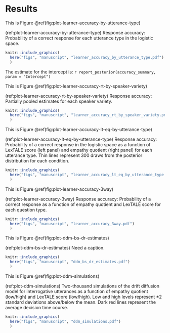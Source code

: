 # Results


This is Figure \@ref(fig:plot-learner-accuracy-by-utterance-type)


(ref:plot-learner-accuracy-by-utterance-type) Response accuracy: Probability of a correct response for each utterance type in the logistic space.

```r
knitr::include_graphics(
  here("figs", "manuscript", "learner_accuracy_by_utterance_type.pdf")
  )
```


The estimate for the intercept is: `r report_posterior(accuracy_summary, param = "Intercept")`





This is Figure \@ref(fig:plot-learner-accuracy-rt-by-speaker-variety)

(ref:plot-learner-accuracy-rt-by-speaker-variety) Response accuracy: Partially pooled estimates for each speaker variety.

```r
knitr::include_graphics(
  here("figs", "manuscript", "learner_accuracy_rt_by_speaker_variety.png")
  )
```





This is Figure \@ref(fig:plot-learner-accuracy-lt-eq-by-utterance-type)

(ref:plot-learner-accuracy-lt-eq-by-utterance-type) Response accuracy: Probability of a correct response in the logistic space as a function of LexTALE score (left panel) and empathy quotient (right panel) for each utterance type. Thin lines represent 300 draws from the posterior distribution for each condition.

```r
knitr::include_graphics(
  here("figs", "manuscript", "learner_accuracy_lt_eq_by_utterance_type.pdf")
  )
```









This is Figure \@ref(fig:plot-learner-accuracy-3way)

(ref:plot-learner-accuracy-3way) Response accuracy: Probability of a correct response as a function of empathy quotient and LexTALE score for each question type.

```r
knitr::include_graphics(
  here("figs", "manuscript", "learner_accuracy_3way.pdf")
  )
```






This is Figure \@ref(fig:plot-ddm-bs-dr-estimates)

(ref:plot-ddm-bs-dr-estimates) Need a caption.

```r
knitr::include_graphics(
  here("figs", "manuscript", "ddm_bs_dr_estimates.pdf")
  )
```




This is Figure \@ref(fig:plot-ddm-simulations)

(ref:plot-ddm-simulations) Two-thousand simulations of the drift diffusion model for interrogative utterances as a function of empathy quotient (low/high) and LexTALE score (low/high). Low and high levels represent &pm;2 standard deviations above/below the mean. Dark red lines represent the average decision time course.

```r
knitr::include_graphics(
  here("figs", "manuscript", "ddm_simulations.pdf")
  )
```
